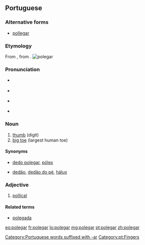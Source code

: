 ==Portuguese==

===Alternative forms===
* [[pollegar]] {{qualifier|obsolete}}

===Etymology===
From {{etyl|la|pt}} {{term|pollicaris||of the thumb|lang=la}}, from {{term|pollex||thumb|lang=la}}.
[[File:Hand - Thumb.jpg|thumb|polegar]]

===Pronunciation===
* {{a|Paulista}} {{IPA|/ˌpo.le.ˈɡaɹ/|lang=pt}}
* {{a|South Brazil}} {{IPA|/ˌpo.le.ˈɡaɻ/|lang=pt}}
* {{a|PT}} {{IPA|/pu.lɨ.ˈɣaɾ/|lang=pt}}
* {{hyphenation|po|le|gar}}

===Noun===
{{pt-noun|m|es}}

# [[thumb]] (digit)
# [[big toe]] (largest human toe)

====Synonyms====
* {{sense|thumb}} [[dedo polegar]], [[pólex]]
* {{sense|big toe}} [[dedão]], [[dedão do pé]], [[hálux]]

===Adjective===
{{pt-adj|polega|r|comp=no}}

# [[pollical]]

====Related terms====
* [[polegada]]

[[Category:Portuguese words suffixed with -ar]]
[[Category:pt:Fingers]]

[[eo:polegar]]
[[fr:polegar]]
[[lo:polegar]]
[[mg:polegar]]
[[pt:polegar]]
[[zh:polegar]]